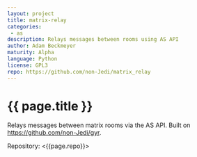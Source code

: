 ```yaml
---
layout: project
title: matrix-relay
categories: 
 - as
description: Relays messages between rooms using AS API
author: Adam Beckmeyer
maturity: Alpha
language: Python
license: GPL3
repo: https://github.com/non-Jedi/matrix_relay
---
```


# {{ page.title }}
Relays messages between matrix rooms via the AS API.
Built on https://github.com/non-Jedi/gyr.

Repository: <{{page.repo}}>
